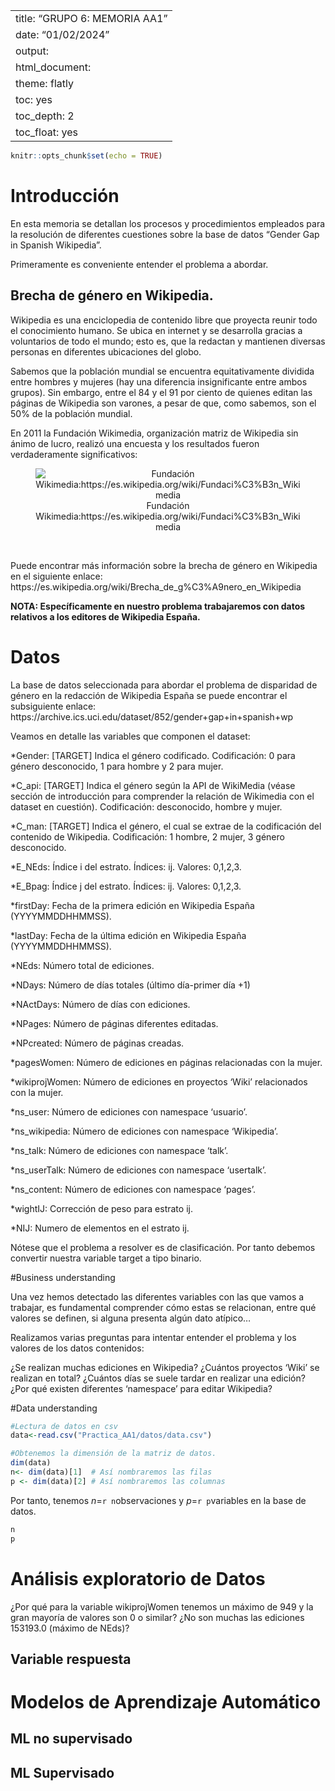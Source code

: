 <!-- NOTES TO DEVELOP THE PROJECT: PABLO, SOPHIE, ALVARO 

prueba

Here you can write important notes you think must be considered for others when continuing with the project. The code starts in the nearest '---' line.

Basic sintax principles of R Markdown (cmd+click to go directly): https://rpubs.com/gustavomtzv/862622
https://markdown.es/sintaxis-markdown/#parrafos

SEE CONTINUE IN LINE 79
-->

---
title: "GRUPO 6: MEMORIA AA1"
date: "01/02/2024"
output:
  html_document:
    theme: flatly
    toc: yes
    toc_depth: 2
    toc_float: yes
---

```r
knitr::opts_chunk$set(echo = TRUE)
```

# Introducción
En esta memoria se detallan los procesos y procedimientos empleados para la resolución de diferentes cuestiones sobre la base de datos "Gender Gap in Spanish Wikipedia". 

Primeramente es conveniente entender el problema a abordar.


## Brecha de género en Wikipedia.
Wikipedia es una enciclopedia de contenido libre que proyecta reunir todo el conocimiento humano. Se ubica en internet y se desarrolla gracias a voluntarios de todo el mundo; esto es, que la redactan y mantienen diversas personas en diferentes ubicaciones del globo. 

Sabemos que la población mundial se encuentra equitativamente dividida entre hombres y mujeres (hay una diferencia insignificante entre ambos grupos). Sin embargo, entre el 84 y el 91 por ciento de quienes editan las páginas de Wikipedia son varones, a pesar de que, como sabemos, son el 50% de la población mundial.

En 2011 la Fundación Wikimedia, organización matriz de Wikipedia sin ánimo de lucro, realizó una encuesta y los resultados fueron verdaderamente significativos:

<center>

![Fundación Wikimedia:https://es.wikipedia.org/wiki/Fundaci%C3%B3n_Wikimedia](/Users/pablopardo/Desktop/R_Studio/AA/Practica_AA1/img1.svg)

</center>\

Puede encontrar más información sobre la brecha de género en Wikipedia en el siguiente enlace:
https://es.wikipedia.org/wiki/Brecha_de_g%C3%A9nero_en_Wikipedia

**NOTA: Específicamente en nuestro problema trabajaremos con datos relativos a los editores de Wikipedia España.**

<!--NO ME COGE COMO GUIONES LOS ASTERISCOS-->

# Datos
La base de datos seleccionada para abordar el problema de disparidad de género en la redacción de Wikipedia España se puede encontrar el subsiguiente enlace: https://archive.ics.uci.edu/dataset/852/gender+gap+in+spanish+wp

Veamos en detalle las variables que componen el dataset:

*Gender: [TARGET] Indica el género codificado. Codificación: 0 para género desconocido, 1 para hombre y 2 para mujer.

*C_api: [TARGET] Indica el género según la API de WikiMedia (véase sección de introducción para comprender la relación de Wikimedia con el dataset en cuestión). Codificación: desconocido, hombre y mujer.

*C_man: [TARGET] Indica el género, el cual se extrae de la codificación del contenido de Wikipedia. Codificación: 1 hombre, 2 mujer, 3 género desconocido.

*E_NEds: Índice i del estrato. Índices: ij. Valores: 0,1,2,3.

*E_Bpag: Índice j del estrato. Índices: ij. Valores: 0,1,2,3.

*firstDay: Fecha de la primera edición en Wikipedia España (YYYYMMDDHHMMSS).

*lastDay: Fecha de la última edición en Wikipedia España (YYYYMMDDHHMMSS).

*NEds: Número total de ediciones.

*NDays: Número de días totales (último día-primer día +1)

*NActDays: Número de días con ediciones.

*NPages: Número de páginas diferentes editadas.

*NPcreated: Número de páginas creadas.

*pagesWomen: Número de ediciones en páginas relacionadas con la mujer.

*wikiprojWomen: Número de ediciones en proyectos 'Wiki' relacionados con la mujer.

*ns_user: Número de ediciones con namespace 'usuario'.

*ns_wikipedia: Número de ediciones con namespace 'Wikipedia'.

*ns_talk: Número de ediciones con namespace 'talk'.

*ns_userTalk: Número de ediciones con namespace 'usertalk'.

*ns_content: Número de ediciones con namespace 'pages'.

*wightIJ: Corrección de peso para estrato ij. <!--NO ENTIENDO AUN LAS UNIDADES DE ESTO NI LO QUE SIGNIFICA EXACTAMENTE-->

*NIJ: Numero de elementos en el estrato ij.

<!--CONSULTAR ESTO CON LOS PROFES EL PROXIMO DIA-->
Nótese que el problema a resolver es de clasificación. Por tanto debemos convertir nuestra variable target a tipo binario. 

<!--NO ME LO COGE COMO TÍTULO-->
#Business understanding 

Una vez hemos detectado las diferentes variables con las que vamos a trabajar, es fundamental comprender cómo estas se relacionan, entre qué valores se definen, si alguna presenta algún dato atípico...

Realizamos varias preguntas para intentar entender el problema y los valores de los datos contenidos:

¿Se realizan muchas ediciones en Wikipedia?
¿Cuántos proyectos 'Wiki' se realizan en total?
¿Cuántos días se suele tardar en realizar una edición?
¿Por qué existen diferentes 'namespace' para editar Wikipedia?


<!--NO ME LO COGE COMO TÍTULO-->
#Data understanding

```r
#Lectura de datos en csv
data<-read.csv("Practica_AA1/datos/data.csv")

#Obtenemos la dimensión de la matriz de datos.
dim(data)
n<- dim(data)[1]  # Así nombraremos las filas
p <- dim(data)[2] # Así nombraremos las columnas
```
Por tanto, tenemos  $n=$```r n```observaciones y $p=$```r p```variables en la base de datos. 
```r
n
p
```

# Análisis exploratorio de Datos

¿Por qué para la variable wikiprojWomen tenemos un máximo de 949 y la gran mayoría de valores son 0 o similar?
¿No son muchas las ediciones 153193.0 (máximo de NEds)?


## Variable respuesta


# Modelos de Aprendizaje Automático


## ML no supervisado


## ML Supervisado


<!-- ESTO ES UN COMENTARIO -->

<!-- UN # TITULO, DOS # SUBTITULO -->

